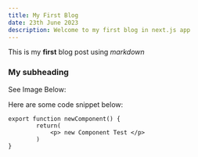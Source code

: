 ```yaml
---
title: My First Blog
date: 23th June 2023
description: Welcome to my first blog in next.js app
---
```

This is my **first** blog post using *markdown*

### My subheading

See Image Below:



Here are some code snippet below:

```
export function newComponent() {
        return(
            <p> new Component Test </p>
        )
}

```